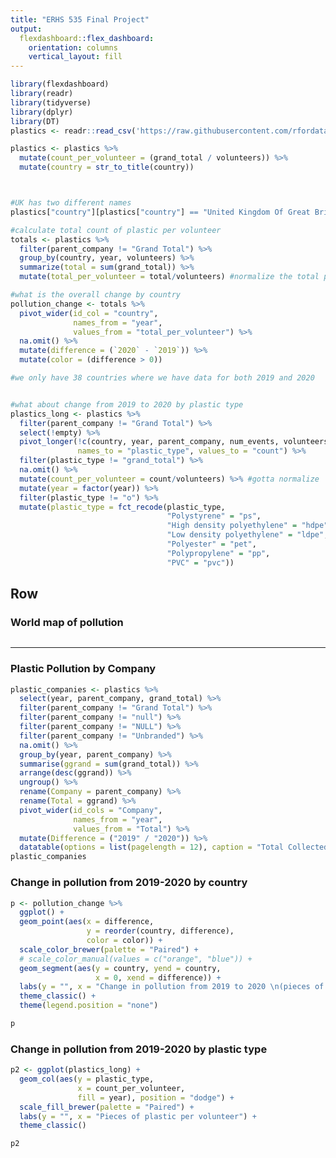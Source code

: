 ```yaml
---
title: "ERHS 535 Final Project"
output: 
  flexdashboard::flex_dashboard:
    orientation: columns
    vertical_layout: fill
---
```


```r
library(flexdashboard)
library(readr)
library(tidyverse)
library(dplyr)
library(DT)
plastics <- readr::read_csv('https://raw.githubusercontent.com/rfordatascience/tidytuesday/master/data/2021/2021-01-26/plastics.csv')
```


```r
plastics <- plastics %>%
  mutate(count_per_volunteer = (grand_total / volunteers)) %>%
  mutate(country = str_to_title(country))



#UK has two different names
plastics["country"][plastics["country"] == "United Kingdom Of Great Britain & Northern Ireland"] <- "United Kingdom"

#calculate total count of plastic per volunteer
totals <- plastics %>%
  filter(parent_company != "Grand Total") %>%
  group_by(country, year, volunteers) %>%
  summarize(total = sum(grand_total)) %>%
  mutate(total_per_volunteer = total/volunteers) #normalize the total plastic by the number of volunteers that year

#what is the overall change by country 
pollution_change <- totals %>%
  pivot_wider(id_col = "country", 
              names_from = "year", 
              values_from = "total_per_volunteer") %>%
  na.omit() %>%
  mutate(difference = (`2020` - `2019`)) %>%
  mutate(color = (difference > 0))

#we only have 38 countries where we have data for both 2019 and 2020


#what about change from 2019 to 2020 by plastic type
plastics_long <- plastics %>%
  filter(parent_company != "Grand Total") %>%
  select(!empty) %>%
  pivot_longer(!c(country, year, parent_company, num_events, volunteers), 
               names_to = "plastic_type", values_to = "count") %>%
  filter(plastic_type != "grand_total") %>%
  na.omit() %>%
  mutate(count_per_volunteer = count/volunteers) %>% #gotta normalize
  mutate(year = factor(year)) %>%
  filter(plastic_type != "o") %>%
  mutate(plastic_type = fct_recode(plastic_type, 
                                   "Polystyrene" = "ps",
                                   "High density polyethylene" = "hdpe",
                                   "Low density polyethylene" = "ldpe",
                                   "Polyester" = "pet", 
                                   "Polypropylene" = "pp",
                                   "PVC" = "pvc"))


```

Row {.tabset .tabset-fade}
-----------------------------------------------------------------------

### World map of pollution 

```r

```


-----------------------------------------------------------------------

### Plastic Pollution by Company

```r
plastic_companies <- plastics %>%
  select(year, parent_company, grand_total) %>%
  filter(parent_company != "Grand Total") %>%
  filter(parent_company != "null") %>%
  filter(parent_company != "NULL") %>%
  filter(parent_company != "Unbranded") %>%
  na.omit() %>%
  group_by(year, parent_company) %>%
  summarise(ggrand = sum(grand_total)) %>%
  arrange(desc(ggrand)) %>%
  ungroup() %>%
  rename(Company = parent_company) %>%
  rename(Total = ggrand) %>%
  pivot_wider(id_cols = "Company",
              names_from = "year",
              values_from = "Total") %>%
  mutate(Difference = ("2019" / "2020")) %>%
  datatable(options = list(pagelength = 12), caption = "Total Collected Pieces of Plastic Pollution per Top 20 Companies in 2019")
plastic_companies
```

### Change in pollution from 2019-2020 by country

```r
p <- pollution_change %>%
  ggplot() +
  geom_point(aes(x = difference, 
                 y = reorder(country, difference),
                 color = color)) +
  scale_color_brewer(palette = "Paired") +
  # scale_color_manual(values = c("orange", "blue")) +
  geom_segment(aes(y = country, yend = country,
                   x = 0, xend = difference)) +
  labs(y = "", x = "Change in pollution from 2019 to 2020 \n(pieces of plastic per volunteer)") +
  theme_classic() +
  theme(legend.position = "none")

p
```

### Change in pollution from 2019-2020 by plastic type

```r
p2 <- ggplot(plastics_long) +
  geom_col(aes(y = plastic_type,
               x = count_per_volunteer, 
               fill = year), position = "dodge") +
  scale_fill_brewer(palette = "Paired") +
  labs(y = "", x = "Pieces of plastic per volunteer") +
  theme_classic()

p2
```

